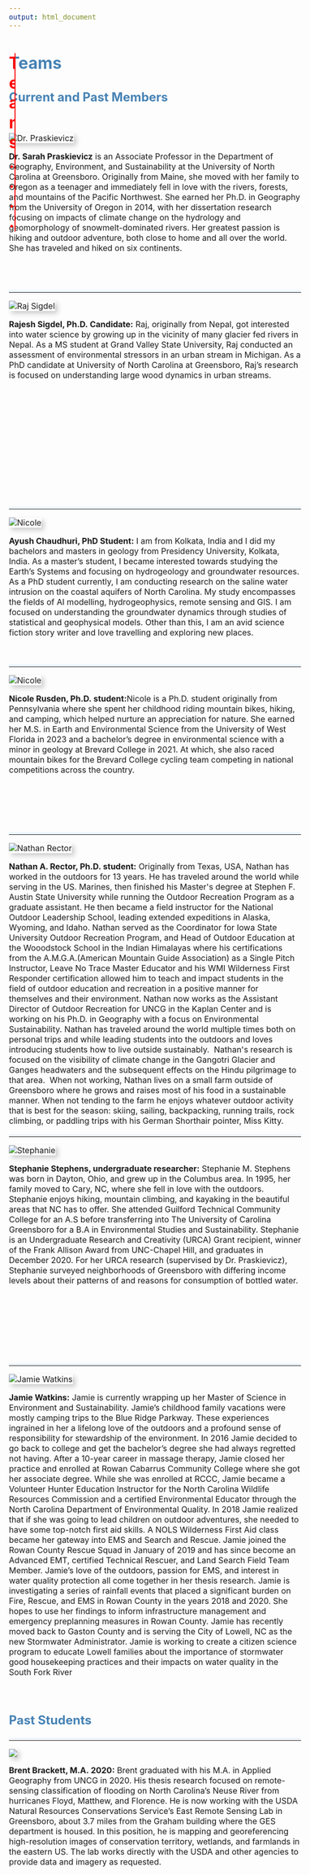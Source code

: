 ```yaml
---
output: html_document
---
```



<div class="ani">
  <h1>
  Teams
</h1>
</div>


<style type="text/css">

.ani {
  width: 120px;
  position: relative
}

h1::before {
  content: "Teams....";
  position: absolute;
  width: 100%;
  color: red;
  border-right: 2px solid red;
  overflow: hidden;
  animation: textreveal 3s linear infinite; 
}

@keyframes textreveal {
  0% {width: 0;}
  50% {width: 100%}
  100% {width: 0}
}


</style>


<style type="text/css">
body {
  font-size: 12pt;
}

h1, h2, h3{
  color: #4682B4;
}

#TOC {
  margin: 25px 0px 20px 0px;
}

hr {
  border-top: 5px solid #F0F8FF;
}

.clearfix {
  overflow: auto;
}

img {
  margin-right: 20px;
  box-shadow: 5px 5px 10px #ccc;
}

</style>

## Current and Past Members

\


<div class="col-sm-5">


<img src="images/EBC.jpg" title="Dr. Praskievicz">



</div>

**Dr. Sarah Praskievicz** is an Associate Professor in the Department of Geography, Environment,
and Sustainability at the University of North Carolina at Greensboro. Originally from Maine, she
moved with her family to Oregon as a teenager and immediately fell in love with the rivers,
forests, and mountains of the Pacific Northwest. She earned her Ph.D. in Geography from the
University of Oregon in 2014, with her dissertation research focusing on impacts of climate
change on the hydrology and geomorphology of snowmelt-dominated rivers. Her greatest
passion is hiking and outdoor adventure, both close to home and all over the world. She has
traveled and hiked on six continents.


</div>

\
\

---


<div class="col-sm-5">


<img src="images/newRaj.jpg" title="Raj Sigdel">



</div>

**Rajesh Sigdel, Ph.D. Candidate:** Raj, originally from Nepal, got interested into water science by growing up in the vicinity of many glacier fed rivers in Nepal. As a MS student at Grand Valley State University, Raj conducted an assessment of environmental stressors in an urban stream in Michigan. As a PhD candidate at University of North Carolina at Greensboro, Raj’s research is focused on understanding large wood dynamics in urban streams.

\
\
\
\
\

\
\
\
\
\


---



<div class="col-sm-5">

<img src="images/Ayush.jpg" title="Nicole">

</div>

**Ayush Chaudhuri, PhD Student:** I am from Kolkata, India and I did my bachelors and masters in geology from Presidency University, Kolkata, India. As a master’s student, I became interested towards studying the Earth’s Systems and focusing on hydrogeology and groundwater resources. As a PhD student currently, I am conducting research on the saline water intrusion on the coastal aquifers of North Carolina. My study encompasses the fields of AI modelling, hydrogeophysics, remote sensing and GIS. I am focused on understanding the groundwater dynamics through studies of statistical and geophysical models. Other than this, I am an avid science fiction story writer and love travelling and exploring new places.

\


---


<div class="col-sm-5">

<img src="images/Nicole1.jpg" title="Nicole">


</div>


**Nicole Rusden, Ph.D. student:**Nicole is a Ph.D. student originally from Pennsylvania where she spent her childhood riding mountain bikes, hiking, and camping, which helped nurture an appreciation for nature.  She earned her M.S. in Earth and Environmental Science from the University of West Florida in 2023 and a bachelor's degree in environmental science with a minor in geology at Brevard College in 2021. At which, she also raced mountain bikes for the Brevard College cycling team competing in national competitions across the country.




\
\
\
\


---



<div class="col-sm-5">

<img src="images/Nathan.jpg" title="Nathan Rector">



</div>

**Nathan A. Rector, Ph.D. student:** Originally from Texas, USA, Nathan has worked in the
outdoors for 13 years. He has traveled around the world while serving in the US. Marines, then
finished his Master&#39;s degree at Stephen F. Austin State University while running the Outdoor
Recreation Program as a graduate assistant. He then became a field instructor for the National
Outdoor Leadership School, leading extended expeditions in Alaska, Wyoming, and Idaho.
Nathan served as the Coordinator for Iowa State University Outdoor Recreation Program, and
Head of Outdoor Education at the Wooodstock School in the Indian Himalayas where his
certifications from the A.M.G.A.(American Mountain Guide Association) as a Single Pitch
Instructor, Leave No Trace Master Educator and his WMI Wilderness First Responder
certification allowed him to teach and impact students in the field of outdoor education and
recreation in a positive manner for themselves and their environment. Nathan now works as the
Assistant Director of Outdoor Recreation for UNCG in the Kaplan Center and is working on his
Ph.D. in Geography with a focus on Environmental Sustainability. Nathan has traveled around
the world multiple times both on personal trips and while leading students into the outdoors and
loves introducing students how to live outside sustainably. 
Nathan&#39;s research is focused on the visibility of climate change in the Gangotri Glacier and
Ganges headwaters and the subsequent effects on the Hindu pilgrimage to that area. 
When not working, Nathan lives on a small farm outside of Greensboro where he grows and
raises most of his food in a sustainable manner. When not tending to the farm he enjoys whatever
outdoor activity that is best for the season: skiing, sailing, backpacking, running trails, rock
climbing, or paddling trips with his German Shorthair pointer, Miss Kitty.


---




<div class="col-sm-4">

<img src="images/Stephanie.jpg" title="Stephanie">




</div>


**Stephanie Stephens, undergraduate researcher:** Stephanie M. Stephens was born in Dayton, Ohio, and grew up in the Columbus area. In 1995, her family moved to Cary, NC, where she fell in love with the outdoors. Stephanie enjoys hiking, mountain climbing, and kayaking in the beautiful areas that NC has to offer. She attended Guilford Technical Community College for an A.S before transferring into The University of Carolina Greensboro for a B.A in Environmental Studies and Sustainability. Stephanie is an Undergraduate Research and Creativity (URCA) Grant recipient, winner of the Frank Allison Award from UNC-Chapel Hill, and graduates in December 2020. For her URCA research (supervised by Dr. Praskievicz), Stephanie surveyed neighborhoods of Greensboro with differing income levels about their patterns of and reasons for consumption of bottled water. 

\
\
\
\
\
\


---


<div class="col-sm-12">


<img src="images/Jamie.jpg" title="Jamie Watkins">



**Jamie Watkins:** Jamie is currently wrapping up her Master of Science in Environment and Sustainability. Jamie’s childhood family vacations were mostly camping trips to the Blue Ridge Parkway. These experiences ingrained in her a lifelong love of the outdoors and a profound sense of responsibility for stewardship of the environment. In 2016 Jamie decided to go back to college and get the bachelor’s degree she had always regretted not having. After a 10-year career in massage therapy, Jamie closed her practice and enrolled at Rowan Cabarrus Community College where she got her associate degree. While she was enrolled at RCCC, Jamie became a Volunteer Hunter Education Instructor for the North Carolina Wildlife Resources Commission and a certified Environmental Educator through the North Carolina Department of Environmental Quality. In 2018 Jamie realized that if she was going to lead children on outdoor adventures, she needed to have some top-notch first aid skills. A NOLS Wilderness First Aid class became her gateway into EMS and Search and Rescue. Jamie joined the Rowan County Rescue Squad in January of 2019 and has since become an Advanced EMT, certified Technical Rescuer, and Land Search Field Team Member. Jamie’s love of the outdoors, passion for EMS, and interest in water quality protection all come together in her thesis research. Jamie is investigating a series of rainfall events that placed a significant burden on Fire, Rescue, and EMS in Rowan County in the years 2018 and 2020. She hopes to use her findings to inform infrastructure management and emergency preplanning measures in Rowan County. Jamie has recently moved back to Gaston County and is serving the City of Lowell, NC as the new Stormwater Administrator. Jamie is working to create a citizen science program to educate Lowell families about the importance of stormwater good housekeeping practices and their impacts on water quality in the South Fork River

\


## Past Students


---


</div>



<div class="col-sm-5">

![](images/Brent.jpeg)

</div>

**Brent Brackett, M.A. 2020:** Brent graduated with his M.A. in Applied Geography from UNCG
in 2020. His thesis research focused on remote-sensing classification of flooding on North
Carolina’s Neuse River from hurricanes Floyd, Matthew, and Florence. He is now working with
the USDA Natural Resources Conservations Service’s East Remote Sensing Lab in Greensboro,
about 3.7 miles from the Graham building where the GES department is housed. In this position,
he is mapping and georeferencing high-resolution images of conservation territory, wetlands, and
farmlands in the eastern US. The lab works directly with the USDA and other agencies to
provide data and imagery as requested.
